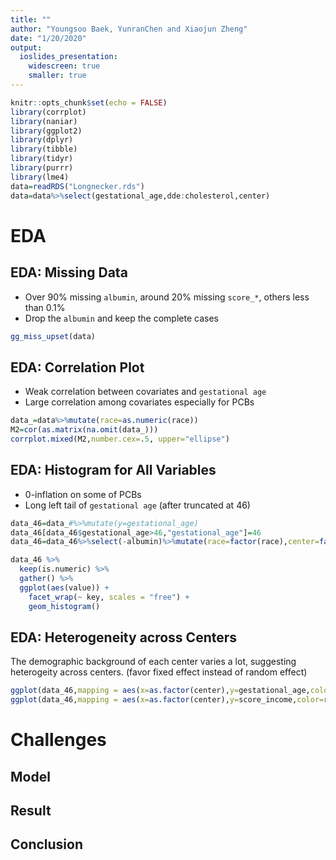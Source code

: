 ```yaml
---
title: ""
author: "Youngsoo Baek, YunranChen and Xiaojun Zheng"
date: "1/20/2020"
output: 
  ioslides_presentation:
    widescreen: true
    smaller: true
---
```


<style>
slides > slide {
  overflow-x: auto !important;
  overflow-y: auto !important;
}
</style>

```r
knitr::opts_chunk$set(echo = FALSE)
library(corrplot)
library(naniar)
library(ggplot2)
library(dplyr)
library(tibble)
library(tidyr)
library(purrr)
library(lme4)
data=readRDS("Longnecker.rds")
data=data%>%select(gestational_age,dde:cholesterol,center)
```

# EDA

## EDA: Missing Data

- Over 90% missing `albumin`, around 20% missing `score_*`, others less than 0.1%
- Drop the `albumin` and keep the complete cases

```r
gg_miss_upset(data)
```

## EDA: Correlation Plot

- Weak correlation between covariates and `gestational age`
- Large correlation among covariates especially for PCBs

```r
data_=data%>%mutate(race=as.numeric(race))
M2=cor(as.matrix(na.omit(data_)))
corrplot.mixed(M2,number.cex=.5, upper="ellipse")
```

## EDA: Histogram for All Variables

- 0-inflation on some of PCBs
- Long left tail of `gestational age` (after truncated at 46)

```r
data_46=data_#%>%mutate(y=gestational_age)
data_46[data_46$gestational_age>46,"gestational_age"]=46
data_46=data_46%>%select(-albumin)%>%mutate(race=factor(race),center=factor(center))

data_46 %>%
  keep(is.numeric) %>% 
  gather() %>% 
  ggplot(aes(value)) +
    facet_wrap(~ key, scales = "free") +
    geom_histogram()
```

## EDA: Heterogeneity across Centers

The demographic background of each center varies a lot, suggesting heterogeity across centers.
(favor fixed effect instead of random effect)

```r
ggplot(data_46,mapping = aes(x=as.factor(center),y=gestational_age,color=race))+geom_boxplot()+theme_bw()
ggplot(data_46,mapping = aes(x=as.factor(center),y=score_income,color=race))+geom_boxplot()+theme_bw()
```


# Challenges

## Model

## Result

## Conclusion